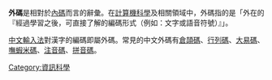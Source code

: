 {{otheruses|subject=使用者角度的電腦文字編碼|other=[[關聯式資料庫|關聯式資料庫]]的外碼|外來鍵}}
{{original research|time=2011-07-06T13:21:59+00:00}}
{{unreferenced|time=2011-07-06T13:21:59+00:00}}
'''外碼'''是相對於[[內碼|內碼]]而言的辭彙。在[[計算機科學|計算機科學]]及相關領域中，外碼指的是「外在的『經過學習之後，可直接了解的編碼形式（例如：文字或語音符號）』」。

[[中文輸入法|中文輸入法]]對漢字的編碼即屬外碼。常見的中文外碼有[[倉頡輸入法|倉頡碼]]、[[行列輸入法|行列碼]]、[[大易輸入法|大易碼]]、[[嘸蝦米輸入法|嘸蝦米碼]]、[[注音輸入法|注音碼]]、[[拼音輸入法|拼音碼]]。

{{Compu-storage-stub}}
[[Category:資訊科學|Category:資訊科學]]